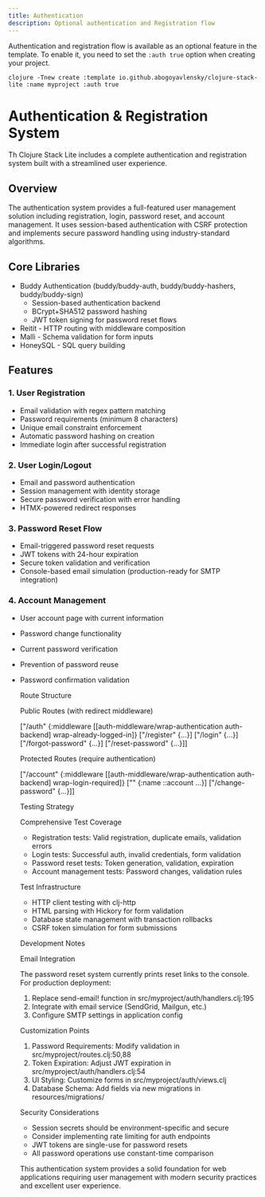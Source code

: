 ```yaml
---
title: Authentication
description: Optional authentication and Registration flow
---
```


Authentication and registration flow is available as an optional feature in the template. To enable it, you need to set the `:auth true` option when creating your project.

```shell
clojure -Tnew create :template io.github.abogoyavlensky/clojure-stack-lite :name myproject :auth true
```

# Authentication & Registration System

Th Clojure Stack Lite includes a complete authentication and registration system built with a streamlined user experience.

## Overview

The authentication system provides a full-featured user management solution including registration, login, password reset, and account management. It uses session-based authentication with CSRF protection and implements secure password handling using industry-standard algorithms.

## Core Libraries

- Buddy Authentication (buddy/buddy-auth, buddy/buddy-hashers, buddy/buddy-sign)
  - Session-based authentication backend
  - BCrypt+SHA512 password hashing 
  - JWT token signing for password reset flows
- Reitit - HTTP routing with middleware composition
- Malli - Schema validation for form inputs
- HoneySQL - SQL query building

## Features

### 1. User Registration

- Email validation with regex pattern matching
- Password requirements (minimum 8 characters)
- Unique email constraint enforcement
- Automatic password hashing on creation
- Immediate login after successful registration

### 2. User Login/Logout

- Email and password authentication
- Session management with identity storage
- Secure password verification with error handling
- HTMX-powered redirect responses

### 3. Password Reset Flow

- Email-triggered password reset requests
- JWT tokens with 24-hour expiration 
- Secure token validation and verification
- Console-based email simulation (production-ready for SMTP integration)

### 4. Account Management 

- User account page with current information
- Password change functionality
- Current password verification
- Prevention of password reuse
- Password confirmation validation


  Route Structure

  Public Routes (with redirect middleware)

  ["/auth"
   {:middleware [[auth-middleware/wrap-authentication auth-backend]
                 wrap-already-logged-in]}
   ["/register" {...}]
   ["/login" {...}]
   ["/forgot-password" {...}]
   ["/reset-password" {...}]]

  Protected Routes (require authentication)

  ["/account"
   {:middleware [[auth-middleware/wrap-authentication auth-backend]
                 wrap-login-required]}
   ["" {:name ::account ...}]
   ["/change-password" {...}]]

  Testing Strategy

  Comprehensive Test Coverage

  - Registration tests: Valid registration, duplicate emails, validation errors
  - Login tests: Successful auth, invalid credentials, form validation
  - Password reset tests: Token generation, validation, expiration
  - Account management tests: Password changes, validation rules

  Test Infrastructure

  - HTTP client testing with clj-http
  - HTML parsing with Hickory for form validation
  - Database state management with transaction rollbacks
  - CSRF token simulation for form submissions

  Development Notes

  Email Integration

  The password reset system currently prints reset links to the console. For production deployment:

  1. Replace send-email! function in src/myproject/auth/handlers.clj:195
  2. Integrate with email service (SendGrid, Mailgun, etc.)
  3. Configure SMTP settings in application config

  Customization Points

  1. Password Requirements: Modify validation in src/myproject/routes.clj:50,88
  2. Token Expiration: Adjust JWT expiration in src/myproject/auth/handlers.clj:54
  3. UI Styling: Customize forms in src/myproject/auth/views.clj
  4. Database Schema: Add fields via new migrations in resources/migrations/

  Security Considerations

  - Session secrets should be environment-specific and secure
  - Consider implementing rate limiting for auth endpoints
  - JWT tokens are single-use for password resets
  - All password operations use constant-time comparison

  This authentication system provides a solid foundation for web applications requiring user management with modern security practices and excellent user experience.